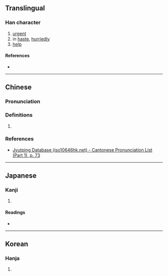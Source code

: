 {{character info}}
==Translingual==

===Han character===
{{Han char|rn=19|rad=力|as=17|sn=19|four=04727|canj=YVKS|ids=⿰襄力}}

# [[urgent]]
# in [[haste]], [[hurriedly]]
# [[help]]

====References====
* {{Han ref|kx=0150.110|dkj=02485|dj=0338.140|hdz=10383.020|uh=52F7|ud=21239|bh=F1EE|bd=61934}}

----

==Chinese==

===Pronunciation===
{{zh-pron
|m=ráng
|c=joeng4,soeng1
|cat=
}}

===Definitions===
{{zh-hanzi}}

# {{rfdef|zh|sort=力17}}

===References===
* [http://www.iso10646hk.net/jp/document/download.jsp Jyutping Database (iso10646hk.net) - Cantonese Pronunciation List (Part 1), p. 73]

----

==Japanese==

===Kanji===
{{ja-kanji|grade=|rs=力17}}

# {{rfdef|ja|sort=力17}}

====Readings====
* {{ja-readings|on=[[じょう]] (jō), [[にょう]] (nyō)|kun=[[はしる]] (hashiru)}}

----

==Korean==

===Hanja===
{{ko-hanja|hangeul=양|rv=yang|mr=yang}}

# {{rfdef|ko|sort=力17}}